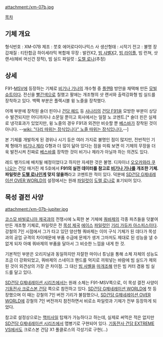 attachment:/xm-07b.jpg

[[목차]]

== 기체 개요 ==
형식번호 : XM-07B
제조 : 붓호 에어로다이나믹스 사
생산형태 : 시작기
전고 : 불명
장갑재질 : 티탄합금 하이세라믹 복합재
무장 : 발칸X2, [[빔 샤벨]]X2, [[빔 라이플]], 빔 런쳐, 샷 랜서(헤비 머신건 장착), 빔 실드
파일럿 : [[도렐 로나]](추정)

== 상세 ==
F91-[[MSV]]에 등장하는 기체로 [[비기나 기나]]의 개수형 중 [[플랜B]] 방안을 채택해 만든 [[모빌슈트]]이다. 전신을 [[빨간색]]으로 칠했고 팔에는 개조형의 샷 랜서와 출력강화형 빔 실드를 장착하고 있다. 백팩 부분은 플렉시블 윙 노즐을 장착했다.

어깨 부분에 장착된 숄더 핀이나 [[건담 헤드]] 등 [[사나리]]의 [[건담 F91]]을 모방한 부분이 상당수 발견되지만 어디까지나 소문일 뿐이고 회사에서는 일절 노 코멘트.[* 숄더 핀은 실제로 냉각효과가 있었지만, 윙 노즐의 경우 F91과 외견만 비슷할 뿐 [[베스바]]가 장착된 것이 아니다. --[[wiki: "다리 따위는 장식입니다" 노즐 따위는 장식입니다.]]--]

본 기체를 개발하게 된 경위나 시기 등은 여러 가지로 불명인 점이 많지만, 전반적인 기체 형태가 [[비기나 제라]] G형과 더 많이 닮아 있다는 점을 미뤄 보면 이 기체의 무장을 더욱 발전시켜 진짜로 [[베스바]]를 장착한 것이 비기나 제라가 아닐까 하는 의견도 있다.

레드 뱅가드에 배치될 예정이었다고 하지만 자세한 것은 불명. 디자이너 [[오오카와라 쿠니오]]는 건담 매거진 제 5호에서 '''F91의 실전 데이터를 참고로 [[비기나 기나]]를 개조한 기체. 파일럿은 [[도렐 로나]]인게 맞지 않을까'''라고 코멘트한 적이 있다. 덕분에 [[SD건담 G제네레이션 OVER WORLD]]의 설정에서는 원래 [[파일럿]]이 [[도렐 로나]]로 표기되어 있다.

== 목성 결전 사양 ==
attachment:/xm-07b-jupiter.jpg

[[코스모 바빌로니아 제국]]과의 전쟁시에 노획한 본 기체에 [[쿼바제]]의 각종 파츠들을 덧붙여 만든 개조형 기체로, 파일럿은 전 [[목성 제국]] [[에이스]] [[파일럿]]인 [[기리 가듀카 아스피스]]이다. 강철의 7인 시점에서 그가 타고 있던 양산형 쿼바제는 이미 구식 기체가 된 데다가 목성과의 공업 규격의 차이때문에 부품 수급에 문제가 생겨 그마저도 제대로 된 성능을 낼 수 없게 되자 아예 쿼바제의 부품을 달아서 그 비슷한 느낌을 내게 한 것.

기본적인 부분은 오리지널과 동일하지만 자잘한 마이너 튜닝을 통해 소체 자체의 성능도 조금 더 강화되었고, 쿼바제의 스네이크 핸드를 억지로 끼워넣는 바람에 빔 실드가 제외된 것이 외견상의 가장 큰 차이점. 그 대신 [[빔 사벨]]을 [[마개조]]해 만든 빔 커터 겸용 빔 실드를 달고 있다.

[[SD건담 G제네레이션 시리즈]]에서는 원래 소체는 F91-MSV쪽으로, 이 목성 결전 사양이 [[기동전사 크로스본 건담]] 쪽으로 참전하고 있다. [[SD건담 G제네레이션 WORLD]]에 첫 등장했으며 이 때는 강철의 7인 버전 기리가 불참했으나, [[SD건담 G제네레이션 OVER WORLD]]에 강철의 7인 버전까지 참전하면서 비로소 파일럿과 기체가 전부 등장하게 되었다.

참고로 설정상으로는 [[핵미사일]] 탑재가 가능하다고 하는데, 실제로 써먹은 적은 없지만 [[SD건담 G제네레이션 시리즈]]에서 맵병기로 구현되어 있다. [[기동전사 건담 EXTREME VS]]에서도 크로스본 건담 X1 풀클로스의 각성기로 구현(...)
